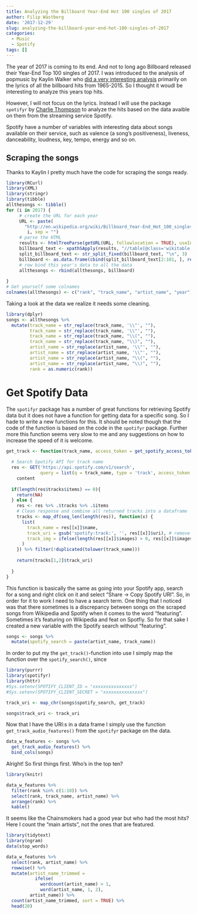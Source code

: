 ```yaml
---
title: Analyzing the Billboard Year-End Hot 100 singles of 2017
author: Filip Wästberg
date: '2017-12-29'
slug: analyzing-the-billboard-year-end-hot-100-singles-of-2017
categories:
  - Music
  - Spotify
tags: []
---
```


The year of 2017 is coming to its end. And not to long ago Billboard released their Year-End Top 100 singles of 2017. I was introduced to the analysis of popmusic by Kaylin Walker who [did a very interesting analysis](http://kaylinwalker.com/50-years-of-pop-music/) primarily on the lyrics of all the billboard hits from 1965-2015. So I thought it woudl be interesting to analyze this years top hits. 

However, I will not focus on the lyrics. Instead I will use the package `spotifyr` by  [Charlie Thompson](www.rcharlie.com) to analyze the hits based on the data avaible on them from the streaming service Spotify.

Spotify have a number of variables with interesting data about songs available on their service, such as valence (a song’s positiveness), liveness, danceability, loudness, key, tempo, energy and so on.

## Scraping the songs
Thanks to Kaylin I pretty much have the code for scraping the songs ready.
```r
library(RCurl)
library(XML)
library(stringr)
library(tibble)
allthesongs <- tibble() 
for (i in 2017) { 
     # create the URL for each year
     URL <- paste(
       "http://en.wikipedia.org/wiki/Billboard_Year-End_Hot_100_singles_of_",
        i, sep = "")
     # parse the HTML
     results <- htmlTreeParse(getURL(URL, followlocation = TRUE), useInternal = TRUE)
     billboard_text <- xpathSApply(results, "//table[@class='wikitable sortable']//tr", xmlValue)
     split_billboard_text <- str_split_fixed(billboard_text, "\n", 3) 
     billboard <- as.data.frame(cbind(split_billboard_text[2:101, ], rep(i, 100)), stringsAsFactors = FALSE)
     # row bind this year's data to all the data
     allthesongs <- rbind(allthesongs, billboard) 
     
}
# Get yourself some colnames
colnames(allthesongs) <- c("rank", "track_name", "artist_name", "year")
```

Taking a look at the data we realize it needs some cleaning.

```r
library(dplyr)
songs <- allthesongs %>%
  mutate(track_name = str_replace(track_name, '\\"', ""),
         track_name = str_replace(track_name, '\\"', ""),
         track_name = str_replace(track_name, "\\(", ""),
         track_name = str_replace(track_name, "\\)", ""),
         artist_name = str_replace(artist_name, '\\"', ""),
         artist_name = str_replace(artist_name, '\\"', ""),
         artist_name = str_replace(artist_name, "\\(", ""),
         artist_name = str_replace(artist_name, "\\)", ""),
         rank = as.numeric(rank))
```

# Get Spotify Data
The `spotifyr` package has a number of great functions for retrieving Spotify data but it does not have a function for getting data for a specific song. So I hade to write a new functions for this. It should be noted though that the code of the function is based on the code in the `spotifyr` package. Further more this function seems very slow to me and any suggestions on how to increase the speed of it is welcome. 

```r
get_track <- function(track_name, access_token = get_spotify_access_token()) {
  
  # Search Spotify API for track name
  res <- GET('https://api.spotify.com/v1/search',
             query = list(q = track_name, type = 'track', access_token = access_token)) %>%
    content
  
  if(length(res$tracks$items) == 0){
    return(NA)
  } else {
    res <- res %>% .$tracks %>% .$items
    # Clean response and combine all returned tracks into a dataframe
    tracks <- map_df(seq_len(length(res)), function(x) {
      list(
        track_name = res[[x]]$name,
        track_uri = gsub('spotify:track:', '', res[[x]]$uri), # remove meta info from the uri string
        track_img = ifelse(length(res[[x]]$images) > 0, res[[x]]$images[[1]]$url, NA) # we'll grab this just for fun
      )
    }) %>% filter(!duplicated(tolower(track_name)))
    
    return(tracks[1,2]$track_uri)
    
  }
}
```

This function is basically the same as going into your Spotify app, search for a song and right click on it and select "Share -> Copy Spotify URI". So, in order for it to work I need to have a search term. One thing that I noticed was that there sometimes is a discrepancy between songs on the scraped songs from Wikipedia and Spotify when it comes to the word "featuring". Sometimes it's featuring on Wikipedia and feat on Spotfiy. So for that sake I created a new variable with the Spotify search without "featuring".

```r
songs <- songs %>%
  mutate(spotify_search = paste(artist_name, track_name))
```

In order to put my the `get_track()`-function into use I simply map the function over the `spotify_search()`, since 

```r
library(purrr)
library(spotifyr)
library(httr)
#Sys.setenv(SPOTIFY_CLIENT_ID = "xxxxxxxxxxxxxxx")
#Sys.setenv(SPOTIFY_CLIENT_SECRET = "xxxxxxxxxxxxxxx")

track_uri <- map_chr(songs$spotify_search, get_track)

songs$track_uri <- track_uri
```

Now that I have the URI:s in a data frame I simply use the function `get_track_audio_features()` from the `spotifyr` package on the data.
```r
data_w_features <- songs %>%
  get_track_audio_features() %>%
  bind_cols(songs)
```

Alright! So first things first. Who's in the top ten?

```r
library(knitr)

data_w_features %>%
  filter(rank %in% c(1:10)) %>%
  select(rank, track_name, artist_name) %>%
  arrange(rank) %>%
  kable()
```

It seems like the Chainsmokers had a good year but who had the most hits? Here I count the "main artists", not the ones that are featured.

```r
library(tidytext)
library(ngram)
data(stop_words)

data_w_features %>%
  select(rank, artist_name) %>%
  rowwise() %>%
  mutate(artist_name_trimmed = 
           ifelse(
             wordcount(artist_name) > 1,
             word(artist_name, 1, 2),
         artist_name)) %>%
  count(artist_name_trimmed, sort = TRUE) %>%
  head(20)
```













